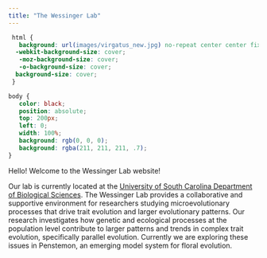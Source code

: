 ```yaml
---
title: "The Wessinger Lab"
---
```



```css
 html {
   background: url(images/virgatus_new.jpg) no-repeat center center fixed;
  -webkit-background-size: cover;
   -moz-background-size: cover;
   -o-background-size: cover;
  background-size: cover;
 }

body {
   color: black;
   position: absolute; 
   top: 200px; 
   left: 0; 
   width: 100%; 
   background: rgb(0, 0, 0);
   background: rgba(211, 211, 211, .7);
}
```


Hello! Welcome to the Wessinger Lab website!

Our lab is currently located at the [University of South Carolina Department of Biological Sciences](https://www.sc.edu/study/colleges_schools/artsandsciences/biological_sciences/our_people/directory/wessinger_carolyn.php). The Wessinger Lab provides a collaborative and supportive environment for researchers studying microevolutionary processes that drive trait evolution and larger evolutionary patterns.  Our research investigates how genetic and ecological processes at the population level contribute to larger patterns and trends in complex trait evolution, specifically parallel evolution. Currently we are exploring these issues in Penstemon, an emerging model system for floral evolution.
